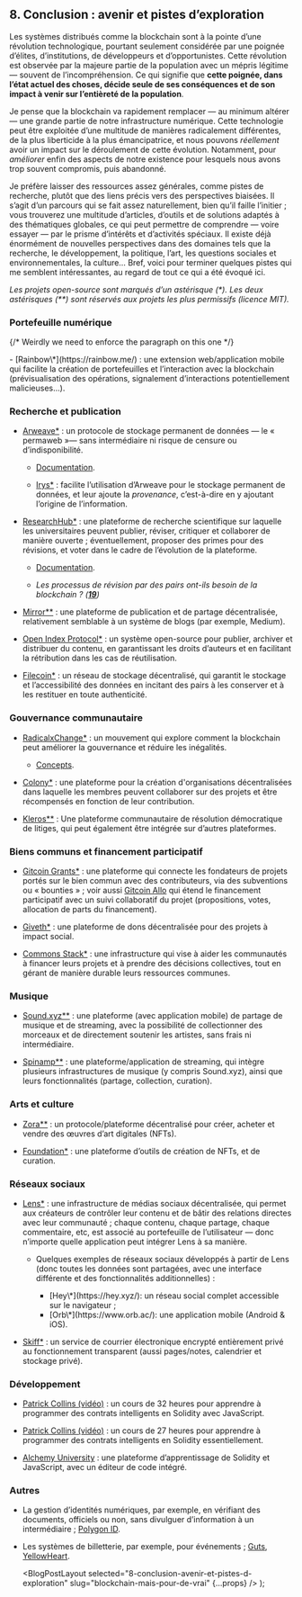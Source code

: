 
## 8. Conclusion : avenir et pistes d’exploration

Les systèmes distribués comme la blockchain sont à la pointe d’une révolution technologique, pourtant seulement considérée par une poignée d’élites, d’institutions, de développeurs et d’opportunistes. Cette révolution est observée par la majeure partie de la population avec un mépris légitime — souvent de l’incompréhension. Ce qui signifie que **cette poignée, dans l’état actuel des choses, décide seule de ses conséquences et de son impact à venir sur l’entièreté de la population**.

Je pense que la blockchain va rapidement remplacer — au minimum altérer — une grande partie de notre infrastructure numérique. Cette technologie peut être exploitée d’une multitude de manières radicalement différentes, de la plus liberticide à la plus émancipatrice, et nous pouvons _réellement_ avoir un impact sur le déroulement de cette évolution. Notamment, pour _améliorer_ enfin des aspects de notre existence pour lesquels nous avons trop souvent compromis, puis abandonné.

Je préfère laisser des ressources assez générales, comme pistes de recherche, plutôt que des liens précis vers des perspectives biaisées. Il s’agit d’un parcours qui se fait assez naturellement, bien qu’il faille l’initier ; vous trouverez une multitude d’articles, d’outils et de solutions adaptés à des thématiques globales, ce qui peut permettre de comprendre — voire essayer — par le prisme d’intérêts et d’activités spéciaux. Il existe déjà énormément de nouvelles perspectives dans des domaines tels que la recherche, le développement, la politique, l’art, les questions sociales et environnementales, la culture… Bref, voici pour terminer quelques pistes qui me semblent intéressantes, au regard de tout ce qui a été évoqué ici.

_Les projets open-source sont marqués d’un astérisque (\*). Les deux astérisques (\*\*) sont réservés aux projets les plus permissifs (licence MIT)._

### Portefeuille numérique

{/* Weirdly we need to enforce the paragraph on this one */}

<p className="font-light not-italic text-gray-11 before:content-none after:content-none group-[.mdx--blockquote]:my-0 group-[.mdx--blockquote]:text-blue-12">
  - [Rainbow\*](https://rainbow.me/) : une extension web/application mobile qui facilite la création
  de portefeuilles et l’interaction avec la blockchain (prévisualisation des opérations, signalement
  d’interactions potentiellement malicieuses…).
</p>

### Recherche et publication

- [Arweave\*](https://www.arweave.org/) : un protocole de stockage permanent de données — le « permaweb »— sans intermédiaire ni risque de censure ou d’indisponibilité.

  - [Documentation](https://arwiki.wiki/#/en/main).

  - [Irys\*](https://irys.xyz/what-is-irys) : facilite l’utilisation d’Arweave pour le stockage permanent de données, et leur ajoute la _provenance_, c’est-à-dire en y ajoutant l’origine de l’information.

- [ResearchHub\*](https://www.researchhub.com/) : une plateforme de recherche scientifique sur laquelle les universitaires peuvent publier, réviser, critiquer et collaborer de manière ouverte ; éventuellement, proposer des primes pour des révisions, et voter dans le cadre de l’évolution de la plateforme.

  - [Documentation](https://docs.researchhub.com/).

  - _Les processus de révision par des pairs ont-ils besoin de la blockchain ? ([**19**](https://proto.life/2022/11/does-the-peer-review-process-need-blockchain/))_

- [Mirror\*\*](https://mirror.xyz/about) : une plateforme de publication et de partage décentralisée, relativement semblable à un système de blogs (par exemple, Medium).

- [Open Index Protocol\*](https://www.openindexprotocol.com/) : un système open-source pour publier, archiver et distribuer du contenu, en garantissant les droits d’auteurs et en facilitant la rétribution dans les cas de réutilisation.

- [Filecoin\*](https://filecoin.io/) : un réseau de stockage décentralisé, qui garantit le stockage et l’accessibilité des données en incitant des pairs à les conserver et à les restituer en toute authenticité.

### Gouvernance communautaire

- [RadicalxChange\*](https://www.radicalxchange.org/) : un mouvement qui explore comment la blockchain peut améliorer la gouvernance et réduire les inégalités.

  - [Concepts](https://www.radicalxchange.org/concepts/).

- [Colony\*](https://colony.io/about-us) : une plateforme pour la création d'organisations décentralisées dans laquelle les membres peuvent collaborer sur des projets et être récompensés en fonction de leur contribution.

- [Kleros\*\*](https://kleros.io/about) : Une plateforme communautaire de résolution démocratique de litiges, qui peut également être intégrée sur d’autres plateformes.

### Biens communs et financement participatif

- [Gitcoin Grants\*](https://www.gitcoin.co/program) : une plateforme qui connecte les fondateurs de projets portés sur le bien commun avec des contributeurs, via des subventions ou « bounties » ; voir aussi [Gitcoin Allo](https://allo.gitcoin.co/) qui étend le financement participatif avec un suivi collaboratif du projet (propositions, votes, allocation de parts du financement).

- [Giveth\*](https://giveth.io/about#mission) : une plateforme de dons décentralisée pour des projets à impact social.

- [Commons Stack\*](https://www.commonsstack.org/about) : une infrastructure qui vise à aider les communautés à financer leurs projets et à prendre des décisions collectives, tout en gérant de manière durable leurs ressources communes.

### Musique

- [Sound.xyz\*\*](https://www.sound.xyz/about) : une plateforme (avec application mobile) de partage de musique et de streaming, avec la possibilité de collectionner des morceaux et de directement soutenir les artistes, sans frais ni intermédiaire.

- [Spinamp\*\*](https://www.spinamp.xyz/) : une plateforme/application de streaming, qui intègre plusieurs infrastructures de musique (y compris Sound.xyz), ainsi que leurs fonctionnalités (partage, collection, curation).

### Arts et culture

- [Zora\*\*](https://zora.co/about) : un protocole/plateforme décentralisé pour créer, acheter et vendre des œuvres d’art digitales (NFTs).

- [Foundation\*](https://foundation.app) : une plateforme d’outils de création de NFTs, et de curation.

### Réseaux sociaux

- [Lens\*](https://www.lens.xyz/) : une infrastructure de médias sociaux décentralisée, qui permet aux créateurs de contrôler leur contenu et de bâtir des relations directes avec leur communauté ; chaque contenu, chaque partage, chaque commentaire, etc, est associé au portefeuille de l’utilisateur — donc n’importe quelle application peut intégrer Lens à sa manière.

  - Quelques exemples de réseaux sociaux développés à partir de Lens (donc toutes les données sont partagées, avec une interface différente et des fonctionnalités additionnelles) :

    - <span className="font-light not-italic text-gray-11">
        [Hey\*](https://hey.xyz/): un réseau social complet accessible sur le navigateur ;
      </span>
    - <span className="font-light not-italic text-gray-11">
        [Orb\*](https://www.orb.ac/): une application mobile (Android & iOS).
      </span>

- [Skiff\*](https://skiff.com/mail) : un service de courrier électronique encrypté entièrement privé au fonctionnement transparent (aussi pages/notes, calendrier et stockage privé).

### Développement

- [Patrick Collins (vidéo)](https://youtu.be/gyMwXuJrbJQ?si=85HS5P7l63px-03f) : un cours de 32 heures pour apprendre à programmer des contrats intelligents en Solidity avec JavaScript.

- [Patrick Collins (vidéo)](https://youtu.be/umepbfKp5rI?si=W4a8Fn1ey-1GhSf1) : un cours de 27 heures pour apprendre à programmer des contrats intelligents en Solidity essentiellement.

- [Alchemy University](https://www.alchemy.com/university) : une plateforme d’apprentissage de Solidity et JavaScript, avec un éditeur de code intégré.

### Autres

- La gestion d’identités numériques, par exemple, en vérifiant des documents, officiels ou non, sans divulguer d’information à un intermédiaire ; [Polygon ID](https://ecosystem.polygon.technology/PolygonID/).

- Les systèmes de billetterie, par exemple, pour événements ; [Guts](https://guts.tickets/), [YellowHeart](https://yh.io/).

  <BlogPostLayout
    selected="8-conclusion-avenir-et-pistes-d-exploration"
    slug="blockchain-mais-pour-de-vrai"
    {...props}
  />
);
